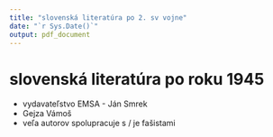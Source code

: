 ```yaml
---
title: "slovenská literatúra po 2. sv vojne"
date: "`r Sys.Date()`"
output: pdf_document
---
```


# slovenská literatúra po roku 1945
- vydavateľstvo EMSA - Ján Smrek
- Gejza Vámoš
- veľa autorov spolupracuje s / je fašistami
